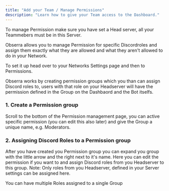 ```yaml
---
title: "Add your Team / Manage Permissions"
description: "Learn how to give your Team access to the Dashboard."
---
```


<Warning>
  To manage Permission make sure you have set a Head server, all your Teammebers must be in this Server.
</Warning>

Obserra allows you to manage Permission for specific Discordroles and assign them exactly what they are allowed and what they aren't allowed to do in your Network.

To set it up head over to your Networks Settings page and then to Permissions.

<Info>
  Obserra works by creating permission groups which you than can assign Discord roles to, users with that role on your Headserver will have the permission defined in the Group on the Dashbaord and the Bot itselfs.
</Info>

### 1. Create a Permission group

Scroll to the bottom of the Permission management page, you can active specific permission (you can edit this also later) and give the Group a unique name, e.g. Moderators.

### 2. Assigning Discord Roles to a Permission group

After you have created you Permission group you can expand you group with the little arrow and the right next to it's name. Here you can edit the permission if you want to and assign Discord roles from you Headserver to this group. Note: Only roles from you Headserver, defined in your Server settings can be assigned here.

<Tip>
  You can have multiple Roles assigned to a single Group
</Tip>